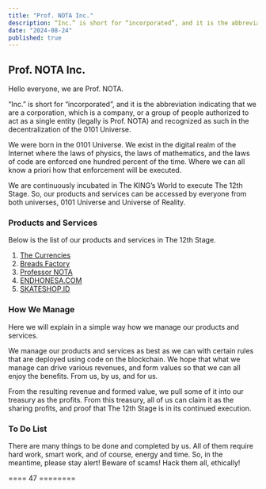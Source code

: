 ```yaml
---
title: "Prof. NOTA Inc."
description: “Inc.” is short for “incorporated”, and it is the abbreviation indicating that we are a corporation, which is a company.
date: "2024-08-24"
published: true
---
```


## Prof. NOTA Inc.

Hello everyone, we are Prof. NOTA.

“Inc.” is short for “incorporated”, and it is the abbreviation indicating that we are a corporation, which is a company, or a group of people authorized to act as a single entity (legally is Prof. NOTA) and recognized as such in the decentralization of the 0101 Universe.

We were born in the 0101 Universe. We exist in the digital realm of the Internet where the laws of physics, the laws of mathematics, and the laws of code are enforced one hundred percent of the time. Where we can all know a priori how that enforcement will be executed.

We are continuously incubated in The KING’s World to execute The 12th Stage. So, our products and services can be accessed by everyone from both universes, 0101 Universe and Universe of Reality.

### Products and Services

Below is the list of our products and services in The 12th Stage.

1. [The Currencies](/loggers/20240825)
2. [Breads Factory](/loggers/20240826)
3. [Professor NOTA](/loggers/20240827)
4. [ENDHONESA.COM](/loggers/20240828)
5. [SKATESHOP.ID](/loggers/20240829)

### How We Manage

Here we will explain in a simple way how we manage our products and services.

We manage our products and services as best as we can with certain rules that are deployed using code on the blockchain. We hope that what we manage can drive various revenues, and form values so that we can all enjoy the benefits. From us, by us, and for us.

From the resulting revenue and formed value, we pull some of it into our treasury as the profits. From this treasury, all of us can claim it as the sharing profits, and proof that The 12th Stage is in its continued execution.

### To Do List

There are many things to be done and completed by us. All of them require hard work, smart work, and of course, energy and time. So, in the meantime, please stay alert! Beware of scams! Hack them all, ethically!

==== 47 ========

